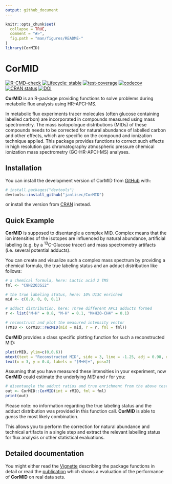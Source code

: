 ```yaml
---
output: github_document
---
```


<!-- README.md is generated from README.Rmd. Please edit that file -->

```r
knitr::opts_chunk$set(
  collapse = TRUE,
  comment = "#>",
  fig.path = "man/figures/README-"
)
library(CorMID)
```


# CorMID

<!-- badges: start -->
[![R-CMD-check](https://github.com/janlisec/CorMID/actions/workflows/R-CMD-check.yaml/badge.svg)](https://github.com/janlisec/CorMID/actions/workflows/R-CMD-check.yaml)
[![Lifecycle: stable](https://img.shields.io/badge/lifecycle-stable-brightgreen.svg)](https://lifecycle.r-lib.org/articles/stages.html#stable)
[![test-coverage](https://github.com/janlisec/CorMID/actions/workflows/test-coverage.yaml/badge.svg)](https://github.com/janlisec/CorMID/actions/workflows/test-coverage.yaml)
[![codecov](https://codecov.io/gh/janlisec/CorMID/branch/main/graph/badge.svg?token=NSY6DITZVH)](https://app.codecov.io/gh/janlisec/CorMID)
[![CRAN status](https://www.r-pkg.org/badges/version/CorMID)](https://CRAN.R-project.org/package=CorMID)
[![DOI](https://img.shields.io/badge/doi-10.3390/metabo12050408-yellow.svg)](https://doi.org/10.3390/metabo12050408)
<!-- badges: end -->

**CorMID** is an R-package providing functions to solve problems during 
metabolic flux analysis using HR-APCI-MS.

In metabolic flux experiments tracer molecules (often glucose containing 
labelled carbon) are incorporated in compounds measured using mass spectrometry. 
The mass isotopologue distributions (MIDs) of these compounds needs to be 
corrected for natural abundance of labelled carbon and other effects, which are 
specific on the compound and ionization technique applied. This package provides 
functions to correct such effects in high resolution gas chromatography 
atmospheric pressure chemical ionization mass spectrometry (GC-HR-APCI-MS) 
analyses.

## Installation

You can install the development version of CorMID from 
[GitHub](https://github.com/) with:

```r
# install.packages("devtools")
devtools::install_github("janlisec/CorMID")
```

or install the version from [CRAN](https://cran.r-project.org/package=CorMID) 
instead.

## Quick Example

**CorMID** is supposed to disentangle a complex MID. Complex means that the ion
intensities of the isotopes are influenced by natural abundance, artificial
labeling (e.g. by a <sup>13</sup>C-Glucose tracer) and mass spectrometry 
artifacts (i.e. several potential adducts).

You can create and visualize such a complex mass spectrum by providing a 
chemical formula, the true labeling status and an adduct distribution like 
follows:

```r
# a chemical formula, here: Lactic acid 2 TMS
fml <- "C9H22O3Si2"

# the true labeling status, here: 10% U13C enriched
mid <- c(0.9, 0, 0, 0.1)

# adduct distribution, here: Three different APCI adducts formed
r <- list("M+H" = 0.8, "M-H" = 0.1, "M+H2O-CH4" = 0.1)

# reconstruct and plot the measured intensity vector
(rMID <- CorMID::recMID(mid = mid, r = r, fml = fml))
```

**CorMID** provides a class specific plotting function for such a reconstructed 
MID:

```r
plot(rMID, ylim=c(0,0.6))
mtext(text = "Reconstructed MID", side = 3, line = -1.25, adj = 0.98, outer = T)
text(x = 3, y = 0.4, labels = "[M+H]+", pos=2)
```

Assuming that you have measured these intensities in your experiment, now 
**CorMID** could estimate the underlying *MID* and *r* for you:

```r
# disentangle the adduct ratios and true enrichment from the above test data
out <- CorMID::CorMID(int = rMID, fml = fml)
print(out)
```

Please note: no information regarding the true labeling status and the adduct 
distribution was provided in this function call. **CorMID** is able to *guess*
the most likely combination.

This allows you to perform the correction for natural abundance and technical 
artifacts in a single step and extract the relevant labelling status for flux
analysis or other statistical evaluations.

## Detailed documentation

You might either read the [Vignette](https://cran.r-project.org/package=CorMID/vignettes/CorMID.html) 
describing the package functions in detail or read the [publication](https://doi.org/10.3390/metabo12050408) 
which shows a evaluation of the performance of **CorMID** on real data sets.
